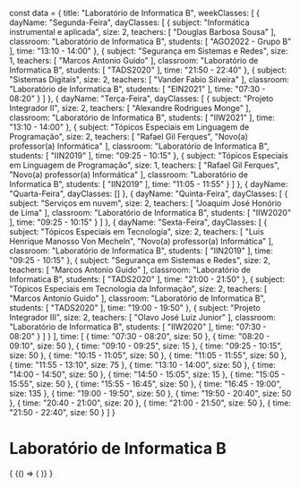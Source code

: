 const data = {
  title: "Laboratório de Informatica B",
  weekClasses: [
    {
      dayName: "Segunda-Feira",
      dayClasses: [
        {
          subject: "Informática instrumental e aplicada",
          size: 2,
          teachers: [
            "Douglas Barbosa Sousa"
          ],
          classroom: "Laboratório de Informatica B",
          students: [
            "AGO2022 - Grupo B"
          ],
          time: "13:10 - 14:00"
        },
        {
          subject: "Segurança em Sistemas e Redes",
          size: 1,
          teachers: [
            "Marcos Antonio Guido"
          ],
          classroom: "Laboratório de Informatica B",
          students: [
            "TADS2020"
          ],
          time: "21:50 - 22:40"
        },
        {
          subject: "Sistemas Digitais",
          size: 2,
          teachers: [
            "Vander Fabio Silveira"
          ],
          classroom: "Laboratório de Informatica B",
          students: [
            "EIN2021"
          ],
          time: "07:30 - 08:20"
        }
      ]
    },
    {
      dayName: "Terça-Feira",
      dayClasses: [
        {
          subject: "Projeto Integrador II",
          size: 2,
          teachers: [
            "Alexandre Rodrigues Monge"
          ],
          classroom: "Laboratório de Informatica B",
          students: [
            "IIW2021"
          ],
          time: "13:10 - 14:00"
        },
        {
          subject: "Tópicos Especiais em Linguagem de Programação",
          size: 2,
          teachers: [
            "Rafael Gil Ferques",
            "Novo(a) professor(a) Informática"
          ],
          classroom: "Laboratório de Informatica B",
          students: [
            "IIN2019"
          ],
          time: "09:25 - 10:15"
        },
        {
          subject: "Tópicos Especiais em Linguagem de Programação",
          size: 1,
          teachers: [
            "Rafael Gil Ferques",
            "Novo(a) professor(a) Informática"
          ],
          classroom: "Laboratório de Informatica B",
          students: [
            "IIN2019"
          ],
          time: "11:05 - 11:55"
        }
      ]
    },
    {
      dayName: "Quarta-Feira",
      dayClasses: []
    },
    {
      dayName: "Quinta-Feira",
      dayClasses: [
        {
          subject: "Serviços em nuvem",
          size: 2,
          teachers: [
            "Joaquim José Honório de Lima"
          ],
          classroom: "Laboratório de Informatica B",
          students: [
            "IIW2020"
          ],
          time: "09:25 - 10:15"
        }
      ]
    },
    {
      dayName: "Sexta-Feira",
      dayClasses: [
        {
          subject: "Tópicos Especiais em Tecnologia",
          size: 2,
          teachers: [
            "Luis Henrique Manosso Von Mecheln",
            "Novo(a) professor(a) Informática"
          ],
          classroom: "Laboratório de Informatica B",
          students: [
            "IIN2019"
          ],
          time: "09:25 - 10:15"
        },
        {
          subject: "Segurança em Sistemas e Redes",
          size: 2,
          teachers: [
            "Marcos Antonio Guido"
          ],
          classroom: "Laboratório de Informatica B",
          students: [
            "TADS2020"
          ],
          time: "21:00 - 21:50"
        },
        {
          subject: "Tópicos Especiais em Tecnologia da Informação",
          size: 2,
          teachers: [
            "Marcos Antonio Guido"
          ],
          classroom: "Laboratório de Informatica B",
          students: [
            "TADS2020"
          ],
          time: "19:00 - 19:50"
        },
        {
          subject: "Projeto Integrador III",
          size: 2,
          teachers: [
            "Olavo José Luiz Junior"
          ],
          classroom: "Laboratório de Informatica B",
          students: [
            "IIW2020"
          ],
          time: "07:30 - 08:20"
        }
      ]
    }
  ],
  time: [
    {
      time: "07:30 - 08:20",
      size: 50
    },
    {
      time: "08:20 - 09:10",
      size: 50
    },
    {
      time: "09:10 - 09:25",
      size: 15
    },
    {
      time: "09:25 - 10:15",
      size: 50
    },
    {
      time: "10:15 - 11:05",
      size: 50
    },
    {
      time: "11:05 - 11:55",
      size: 50
    },
    {
      time: "11:55 - 13:10",
      size: 75
    },
    {
      time: "13:10 - 14:00",
      size: 50
    },
    {
      time: "14:00 - 14:50",
      size: 50
    },
    {
      time: "14:50 - 15:05",
      size: 15
    },
    {
      time: "15:05 - 15:55",
      size: 50
    },
    {
      time: "15:55 - 16:45",
      size: 50
    },
    {
      time: "16:45 - 19:00",
      size: 135
    },
    {
      time: "19:00 - 19:50",
      size: 50
    },
    {
      time: "19:50 - 20:40",
      size: 50
    },
    {
      time: "20:40 - 21:00",
      size: 20
    },
    {
      time: "21:00 - 21:50",
      size: 50
    },
    {
      time: "21:50 - 22:40",
      size: 50
    }
  ]
}

# Laboratório de Informatica B

<div>
  {
    <BrowserOnly>
      {() => (
        <Grid
          title={data.title}
          weekClasses={data.weekClasses}
          time={data.time}
        />
      )}
    </BrowserOnly>
  }
</div>
